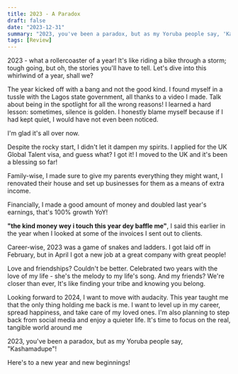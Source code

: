 ```yaml
---
title: 2023 - A Paradox
draft: false
date: "2023-12-31"
summary: "2023, you've been a paradox, but as my Yoruba people say, 'Kashamadupe'!"
tags: [Review]
---
```

2023 - what a rollercoaster of a year! It's like riding a bike through a storm; tough going, but oh, the stories you'll have to tell. Let's dive into this whirlwind of a year, shall we?

The year kicked off with a bang and not the good kind. I found myself in a tussle with the Lagos state government, all thanks to a video I made. Talk about being in the spotlight for all the wrong reasons! I learned a hard lesson: sometimes, silence is golden. I honestly blame myself because if I had kept quiet, I would have not even been noticed.

I'm glad it's all over now.

Despite the rocky start, I didn't let it dampen my spirits. I applied for the UK Global Talent visa, and guess what? I got it! I moved to the UK and it's been a blessing so far!

Family-wise, I made sure to give my parents everything they might want, I renovated their house and set up businesses for them as a means of extra income.

Financially, I made a good amount of money and doubled last year's earnings, that's 100% growth YoY!

**"the kind money wey i touch this year dey baffle me"**, I said this earlier in the year when I looked at some of the invoices I sent out to clients.

Career-wise, 2023 was a game of snakes and ladders. I got laid off in February, but in April I got a new job at a great company with great people!

Love and friendships? Couldn't be better. Celebrated two years with the love of my life - she's the melody to my life's song. And my friends? We're closer than ever, It's like finding your tribe and knowing you belong.

Looking forward to 2024, I want to move with audacity. This year taught me that the only thing holding me back is me. I want to level up in my career, spread happiness, and take care of my loved ones. I'm also planning to step back from social media and enjoy a quieter life. It's time to focus on the real, tangible world around me

2023, you've been a paradox, but as my Yoruba people say, "Kashamadupe"!

Here's to a new year and new beginnings!
